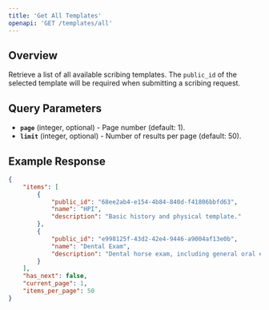 ```yaml
---
title: 'Get All Templates'
openapi: 'GET /templates/all'
---
```


## Overview
Retrieve a list of all available scribing templates. The <code>public_id</code> of the selected template will be required when submitting a scribing request.

## Query Parameters
- **`page`** (integer, optional) - Page number (default: 1).
- **`limit`** (integer, optional) - Number of results per page (default: 50).

## Example Response
```json
{
    "items": [
        {
            "public_id": "68ee2ab4-e154-4b84-840d-f41806bbfd63",
            "name": "HPI",
            "description": "Basic history and physical template."
        },
        {
            "public_id": "e998125f-43d2-42e4-9446-a9004af13e0b",
            "name": "Dental Exam",
            "description": "Dental horse exam, including general oral exam such as jaw, face, etc."
        }
    ],
    "has_next": false,
    "current_page": 1,
    "items_per_page": 50
}

